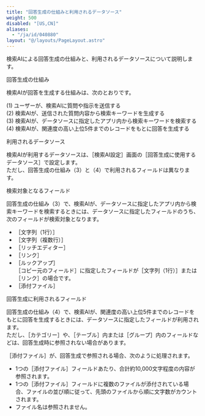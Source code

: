 ```yaml
---
title: "回答生成の仕組みと利用されるデータソース"
weight: 500
disabled: "[US,CN]"
aliases:
  - "/ja/id/040880"
layout: "@/layouts/PageLayout.astro"
---
```




検索AIによる回答生成の仕組みと、利用されるデータソースについて説明します。

<Heading id="assist_settings_search_prefs_generation_10">回答生成の仕組み</Heading>

検索AIが回答を生成する仕組みは、次のとおりです。

(1) ユーザーが、検索AIに質問や指示を送信する  
(2) 検索AIが、送信された質問内容から検索キーワードを生成する  
(3) 検索AIが、データソースに指定したアプリ内から検索キーワードを検索する  
(4) 検索AIが、関連度の高い上位5件までのレコードをもとに回答を生成する

<Heading id="assist_settings_search_prefs_generation_20">利用されるデータソース</Heading>

検索AIが利用するデータソースは、<Wovn>［検索AI設定］</Wovn>画面の<Wovn>［回答生成に使用するデータソース］</Wovn>で設定します。  
ただし、回答生成の仕組み（3）と（4）で利用されるフィールドは異なります。

<Heading level={3} id="assist_settings_search_prefs_generation_2010">検索対象となるフィールド</Heading>

回答生成の仕組み（3）で、検索AIが、データソースに指定したアプリ内から検索キーワードを検索するときには、データソースに指定したフィールドのうち、次のフィールドが検索対象となります。

* <Wovn>［文字列（1行）］</Wovn>
* <Wovn>［文字列（複数行）］</Wovn>
* <Wovn>［リッチエディター］</Wovn>
* <Wovn>［リンク］</Wovn>
* <Wovn>［ルックアップ］</Wovn>  
  <Wovn>［コピー元のフィールド］</Wovn>に指定したフィールドが<Wovn>［文字列（1行）］</Wovn>または<Wovn>［リンク］</Wovn>の場合です。
* <Wovn>［添付ファイル］</Wovn>

<Heading level={3} id="assist_settings_search_prefs_generation_2020">回答生成に利用されるフィールド</Heading>

回答生成の仕組み（4）で、検索AIが、関連度の高い上位5件までのレコードをもとに回答を生成するときには、データソースに指定したフィールドが利用されます。  
ただし、<Wovn>［カテゴリー］</Wovn>や、<Wovn>［テーブル］</Wovn>内または<Wovn>［グループ］</Wovn>内のフィールドなどは、回答生成時に参照されない場合があります。

<Note>

<Wovn>［添付ファイル］</Wovn>が、回答生成で参照される場合、次のように処理されます。

* 1つの<Wovn>［添付ファイル］</Wovn>フィールドあたり、合計約10,000文字程度の内容が参照されます。
* 1つの<Wovn>［添付ファイル］</Wovn>フィールドに複数のファイルが添付されている場合、ファイルの並び順に従って、先頭のファイルから順に文字数がカウントされます。
* ファイル名は参照されません。

</Note>
